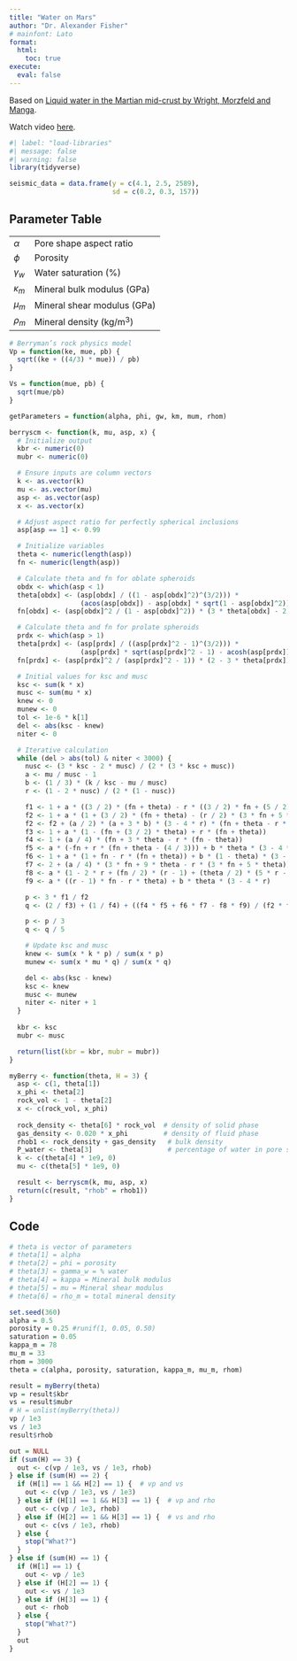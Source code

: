 ```yaml
---
title: "Water on Mars"
author: "Dr. Alexander Fisher"
# mainfont: Lato
format: 
  html:
    toc: true
execute: 
  eval: false
---
```


Based on [Liquid water in the Martian mid-crust by Wright, Morzfeld and Manga](https://www.pnas.org/doi/epub/10.1073/pnas.2409983121).

Watch video [here](https://www.iris.edu/hq/inclass/animation/1component_seismogram_building_responds_to_p_s_surface_waves).

```r
#| label: "load-libraries"
#| message: false
#| warning: false
library(tidyverse)
```

```r
seismic_data = data.frame(y = c(4.1, 2.5, 2589),
                          sd = c(0.2, 0.3, 157))
```

## Parameter Table

|            |                             |
|------------|-----------------------------|
| $\alpha$   | Pore shape aspect ratio     |
| $\phi$     | Porosity                    |
| $\gamma_w$ | Water saturation (%)        |
| $\kappa_m$ | Mineral bulk modulus (GPa)  |
| $\mu_m$    | Mineral shear modulus (GPa) |
| $\rho_m$   | Mineral density (kg/m$^3$)  |



```r
# Berryman’s rock physics model 
Vp = function(ke, mue, pb) {
  sqrt((ke + ((4/3) * mue)) / pb)
}

Vs = function(mue, pb) {
  sqrt(mue/pb)
}

getParameters = function(alpha, phi, gw, km, mum, rhom)
```


```r
berryscm <- function(k, mu, asp, x) {
  # Initialize output
  kbr <- numeric(0)
  mubr <- numeric(0)

  # Ensure inputs are column vectors
  k <- as.vector(k)
  mu <- as.vector(mu)
  asp <- as.vector(asp)
  x <- as.vector(x)

  # Adjust aspect ratio for perfectly spherical inclusions
  asp[asp == 1] <- 0.99

  # Initialize variables
  theta <- numeric(length(asp))
  fn <- numeric(length(asp))

  # Calculate theta and fn for oblate spheroids
  obdx <- which(asp < 1)
  theta[obdx] <- (asp[obdx] / ((1 - asp[obdx]^2)^(3/2))) * 
                  (acos(asp[obdx]) - asp[obdx] * sqrt(1 - asp[obdx]^2))
  fn[obdx] <- (asp[obdx]^2 / (1 - asp[obdx]^2)) * (3 * theta[obdx] - 2)

  # Calculate theta and fn for prolate spheroids
  prdx <- which(asp > 1)
  theta[prdx] <- (asp[prdx] / ((asp[prdx]^2 - 1)^(3/2))) * 
                  (asp[prdx] * sqrt(asp[prdx]^2 - 1) - acosh(asp[prdx]))
  fn[prdx] <- (asp[prdx]^2 / (asp[prdx]^2 - 1)) * (2 - 3 * theta[prdx])

  # Initial values for ksc and musc
  ksc <- sum(k * x)
  musc <- sum(mu * x)
  knew <- 0
  munew <- 0
  tol <- 1e-6 * k[1]
  del <- abs(ksc - knew)
  niter <- 0

  # Iterative calculation
  while (del > abs(tol) & niter < 3000) {
    nusc <- (3 * ksc - 2 * musc) / (2 * (3 * ksc + musc))
    a <- mu / musc - 1
    b <- (1 / 3) * (k / ksc - mu / musc)
    r <- (1 - 2 * nusc) / (2 * (1 - nusc))

    f1 <- 1 + a * ((3 / 2) * (fn + theta) - r * ((3 / 2) * fn + (5 / 2) * theta - (4 / 3)))
    f2 <- 1 + a * (1 + (3 / 2) * (fn + theta) - (r / 2) * (3 * fn + 5 * theta)) + b * (3 - 4 * r)
    f2 <- f2 + (a / 2) * (a + 3 * b) * (3 - 4 * r) * (fn + theta - r * (fn - theta + 2 * theta^2))
    f3 <- 1 + a * (1 - (fn + (3 / 2) * theta) + r * (fn + theta))
    f4 <- 1 + (a / 4) * (fn + 3 * theta - r * (fn - theta))
    f5 <- a * (-fn + r * (fn + theta - (4 / 3))) + b * theta * (3 - 4 * r)
    f6 <- 1 + a * (1 + fn - r * (fn + theta)) + b * (1 - theta) * (3 - 4 * r)
    f7 <- 2 + (a / 4) * (3 * fn + 9 * theta - r * (3 * fn + 5 * theta)) + b * theta * (3 - 4 * r)
    f8 <- a * (1 - 2 * r + (fn / 2) * (r - 1) + (theta / 2) * (5 * r - 3)) + b * (1 - theta) * (3 - 4 * r)
    f9 <- a * ((r - 1) * fn - r * theta) + b * theta * (3 - 4 * r)

    p <- 3 * f1 / f2
    q <- (2 / f3) + (1 / f4) + ((f4 * f5 + f6 * f7 - f8 * f9) / (f2 * f4))

    p <- p / 3
    q <- q / 5

    # Update ksc and musc
    knew <- sum(x * k * p) / sum(x * p)
    munew <- sum(x * mu * q) / sum(x * q)

    del <- abs(ksc - knew)
    ksc <- knew
    musc <- munew
    niter <- niter + 1
  }
  
  kbr <- ksc
  mubr <- musc

  return(list(kbr = kbr, mubr = mubr))
}

```


```r
myBerry <- function(theta, H = 3) {
  asp <- c(1, theta[1])
  x_phi <- theta[2]
  rock_vol <- 1 - theta[2]
  x <- c(rock_vol, x_phi)
  
  rock_density <- theta[6] * rock_vol  # density of solid phase
  gas_density <- 0.020 * x_phi         # density of fluid phase
  rhob1 <- rock_density + gas_density   # bulk density
  P_water <- theta[3]                   # percentage of water in pore space
  k <- c(theta[4] * 1e9, 0)
  mu <- c(theta[5] * 1e9, 0)

  result <- berryscm(k, mu, asp, x)
  return(c(result, "rhob" = rhob1))
}
```


## Code
```r
# theta is vector of parameters 
# theta[1] = alpha 
# theta[2] = phi = porosity
# theta[3] = gamma_w = % water
# theta[4] = kappa = Mineral bulk modulus
# theta[5] = mu = Mineral shear modulus
# theta[6] = rho_m = total mineral density 

set.seed(360)
alpha = 0.5
porosity = 0.25 #runif(1, 0.05, 0.50)
saturation = 0.05
kappa_m = 78
mu_m = 33
rhom = 3000
theta = c(alpha, porosity, saturation, kappa_m, mu_m, rhom)

result = myBerry(theta)
vp = result$kbr
vs = result$mubr
# H = unlist(myBerry(theta))
vp / 1e3
vs / 1e3
result$rhob
```

```r
out = NULL
if (sum(H) == 3) {
  out <- c(vp / 1e3, vs / 1e3, rhob)
} else if (sum(H) == 2) {
  if (H[1] == 1 && H[2] == 1) {  # vp and vs
    out <- c(vp / 1e3, vs / 1e3)
  } else if (H[1] == 1 && H[3] == 1) {  # vp and rho
    out <- c(vp / 1e3, rhob)
  } else if (H[2] == 1 && H[3] == 1) {  # vs and rho
    out <- c(vs / 1e3, rhob)
  } else {
    stop("What?")
  }
} else if (sum(H) == 1) {
  if (H[1] == 1) {
    out <- vp / 1e3
  } else if (H[2] == 1) {
    out <- vs / 1e3
  } else if (H[3] == 1) {
    out <- rhob
  } else {
    stop("What?")
  }
  out
}
```


